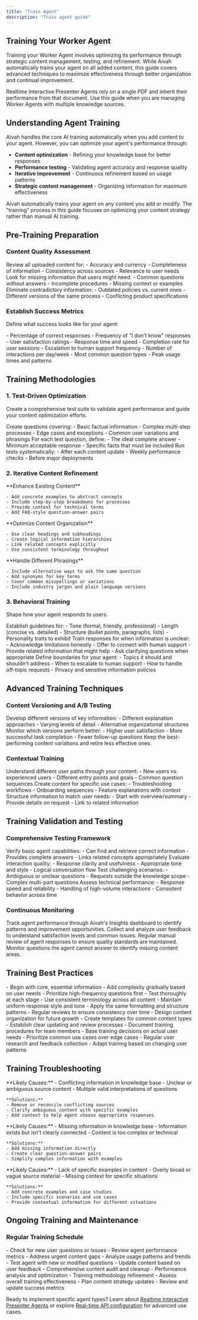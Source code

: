 ```yaml
---
title: "Train Agent"
description: "Train agent guide"
---
```


## Training Your Worker Agent

Training your Worker Agent involves optimizing its performance through strategic content management, testing, and refinement. While Aivah automatically trains your agent on all added content, this guide covers advanced techniques to maximize effectiveness through better organization and continual improvement.

<Note>Realtime Interactive Presenter Agents rely on a single PDF and inherit their performance from that document. Use this guide when you are managing Worker Agents with multiple knowledge sources.</Note>

## Understanding Agent Training

Aivah handles the core AI training automatically when you add content to your agent. However, you can optimize your agent's performance through:

- **Content optimization** - Refining your knowledge base for better responses
- **Performance testing** - Validating agent accuracy and response quality  
- **Iterative improvement** - Continuous refinement based on usage patterns
- **Strategic content management** - Organizing information for maximum effectiveness

<Info>
Aivah automatically trains your agent on any content you add or modify. The "training" process in this guide focuses on optimizing your content strategy rather than manual AI training.
</Info>

## Pre-Training Preparation

### Content Quality Assessment

<Steps>
  <Step title="Audit Your Knowledge Base">
    Review all uploaded content for:
    - Accuracy and currency
    - Completeness of information
    - Consistency across sources
    - Relevance to user needs
  </Step>
  <Step title="Identify Gaps">
    Look for missing information that users might need:
    - Common questions without answers
    - Incomplete procedures
    - Missing context or examples
  </Step>
  <Step title="Remove Conflicts">
    Eliminate contradictory information:
    - Outdated policies vs. current ones
    - Different versions of the same process
    - Conflicting product specifications
  </Step>
</Steps>

### Establish Success Metrics

Define what success looks like for your agent:

<AccordionGroup>
  <Accordion title="Accuracy Metrics">
    - Percentage of correct responses
    - Frequency of "I don't know" responses
    - User satisfaction ratings
  </Accordion>
  
  <Accordion title="Performance Metrics">
    - Response time and speed
    - Completion rate for user sessions
    - Escalation to human support frequency
  </Accordion>
  
  <Accordion title="Usage Metrics">
    - Number of interactions per day/week
    - Most common question types
    - Peak usage times and patterns
  </Accordion>
</AccordionGroup>

## Training Methodologies

### 1. Test-Driven Optimization

Create a comprehensive test suite to validate agent performance and guide your content optimization efforts.

<Steps>
  <Step title="Develop Test Questions">
    Create questions covering:
    - Basic factual information
    - Complex multi-step processes
    - Edge cases and exceptions
    - Common user variations and phrasings
  </Step>
  <Step title="Establish Expected Responses">
    For each test question, define:
    - The ideal complete answer
    - Minimum acceptable response
    - Specific facts that must be included
  </Step>
  <Step title="Regular Testing Cycles">
    Run tests systematically:
    - After each content update
    - Weekly performance checks
    - Before major deployments
  </Step>
</Steps>

### 2. Iterative Content Refinement

<Tabs>
  <Tab title="Add Specificity">
    **Enhance Existing Content**
    
    - Add concrete examples to abstract concepts
    - Include step-by-step breakdowns for processes
    - Provide context for technical terms
    - Add FAQ-style question-answer pairs
  </Tab>
  
  <Tab title="Structure Information">
    **Optimize Content Organization**
    
    - Use clear headings and subheadings
    - Create logical information hierarchies
    - Link related concepts explicitly
    - Use consistent terminology throughout
  </Tab>
  
  <Tab title="Address Variations">
    **Handle Different Phrasings**
    
    - Include alternative ways to ask the same question
    - Add synonyms for key terms
    - Cover common misspellings or variations
    - Include industry jargon and plain language versions
  </Tab>
</Tabs>

### 3. Behavioral Training

Shape how your agent responds to users.

<Steps>
  <Step title="Define Response Style">
    Establish guidelines for:
    - Tone (formal, friendly, professional)
    - Length (concise vs. detailed)
    - Structure (bullet points, paragraphs, lists)
    - Personality traits to exhibit
  </Step>
  <Step title="Handle Uncertainty">
    Train responses for when information is unclear:
    - Acknowledge limitations honestly
    - Offer to connect with human support
    - Provide related information that might help
    - Ask clarifying questions when appropriate
  </Step>
  <Step title="Manage Scope">
    Define boundaries for your agent:
    - Topics it should and shouldn't address
    - When to escalate to human support
    - How to handle off-topic requests
    - Privacy and sensitive information policies
  </Step>
</Steps>

## Advanced Training Techniques

### Content Versioning and A/B Testing

<Steps>
  <Step title="Create Content Variations">
    Develop different versions of key information:
    - Different explanation approaches
    - Varying levels of detail
    - Alternative organizational structures
  </Step>
  <Step title="Test Performance">
    Monitor which versions perform better:
    - Higher user satisfaction
    - More successful task completion
    - Fewer follow-up questions
  </Step>
  <Step title="Optimize Based on Results">
    Keep the best-performing content variations and retire less effective ones.
  </Step>
</Steps>

### Contextual Training

<AccordionGroup>
  <Accordion title="User Journey Mapping">
    Understand different user paths through your content:
    - New users vs. experienced users
    - Different entry points and goals
    - Common question sequences
  </Accordion>
  
  <Accordion title="Scenario-Based Content">
    Create content for specific use cases:
    - Troubleshooting workflows
    - Onboarding sequences  
    - Feature explanations with context
  </Accordion>
  
  <Accordion title="Progressive Disclosure">
    Structure information to match user needs:
    - Start with overview/summary
    - Provide details on request
    - Link to related information
  </Accordion>
</AccordionGroup>

## Training Validation and Testing

### Comprehensive Testing Framework

<Steps>
  <Step title="Functional Testing">
    Verify basic agent capabilities:
    - Can find and retrieve correct information
    - Provides complete answers
    - Links related concepts appropriately
  </Step>
  <Step title="User Experience Testing">
    Evaluate interaction quality:
    - Response clarity and usefulness
    - Appropriate tone and style
    - Logical conversation flow
  </Step>
  <Step title="Edge Case Testing">
    Test challenging scenarios:
    - Ambiguous or unclear questions
    - Requests outside the knowledge scope
    - Complex multi-part questions
  </Step>
  <Step title="Performance Testing">
    Assess technical performance:
    - Response speed and reliability
    - Handling of high-volume interactions
    - Consistent behavior across time
  </Step>
</Steps>

### Continuous Monitoring

<CardGroup cols={2}>
  <Card title="Usage Analytics" icon="chart-line">
    Track agent performance through Aivah's Insights dashboard to identify patterns and improvement opportunities.
  </Card>
  <Card title="User Feedback" icon="message">
    Collect and analyze user feedback to understand satisfaction levels and common issues.
  </Card>
  <Card title="Response Quality" icon="star">
    Regular manual review of agent responses to ensure quality standards are maintained.
  </Card>
  <Card title="Knowledge Gaps" icon="exclamation">
    Monitor questions the agent cannot answer to identify missing content areas.
  </Card>
</CardGroup>

## Training Best Practices

<AccordionGroup>
  <Accordion title="Start Simple">
    - Begin with core, essential information
    - Add complexity gradually based on user needs
    - Prioritize high-frequency questions first
    - Test thoroughly at each stage
  </Accordion>
  
  <Accordion title="Maintain Consistency">
    - Use consistent terminology across all content
    - Maintain uniform response style and tone
    - Apply the same formatting and structure patterns
    - Regular reviews to ensure consistency over time
  </Accordion>
  
  <Accordion title="Plan for Scale">
    - Design content organization for future growth
    - Create templates for common content types
    - Establish clear updating and review processes
    - Document training procedures for team members
  </Accordion>
  
  <Accordion title="User-Centric Approach">
    - Base training decisions on actual user needs
    - Prioritize common use cases over edge cases
    - Regular user research and feedback collection
    - Adapt training based on changing user patterns
  </Accordion>
</AccordionGroup>

## Training Troubleshooting

<AccordionGroup>
  <Accordion title="Agent Gives Inconsistent Answers">
    **Likely Causes:**
    - Conflicting information in knowledge base
    - Unclear or ambiguous source content
    - Multiple valid interpretations of questions
    
    **Solutions:**
    - Remove or reconcile conflicting sources
    - Clarify ambiguous content with specific examples
    - Add context to help agent choose appropriate responses
  </Accordion>
  
  <Accordion title="Agent Cannot Answer Common Questions">
    **Likely Causes:**
    - Missing information in knowledge base
    - Information exists but isn't clearly connected
    - Content is too complex or technical
    
    **Solutions:**
    - Add missing information directly
    - Create clear question-answer pairs
    - Simplify complex information with examples
  </Accordion>
  
  <Accordion title="Responses Are Too Generic">
    **Likely Causes:**
    - Lack of specific examples in content
    - Overly broad or vague source material
    - Missing context for specific situations
    
    **Solutions:**
    - Add concrete examples and case studies
    - Include specific scenarios and use cases
    - Provide contextual information for different situations
  </Accordion>
</AccordionGroup>

## Ongoing Training and Maintenance

### Regular Training Schedule

<Steps>
  <Step title="Daily Monitoring">
    - Check for new user questions or issues
    - Review agent performance metrics
    - Address urgent content gaps
  </Step>
  <Step title="Weekly Reviews">
    - Analyze usage patterns and trends
    - Test agent with new or modified questions
    - Update content based on user feedback
  </Step>
  <Step title="Monthly Deep Dives">
    - Comprehensive content audit and cleanup
    - Performance analysis and optimization
    - Training methodology refinement
  </Step>
  <Step title="Quarterly Strategy Review">
    - Assess overall training effectiveness
    - Plan content strategy updates
    - Review and update success metrics
  </Step>
</Steps>

Ready to implement specific agent types? Learn about [Realtime Interactive Presenter Agents](/knowledge-agent/presentation-agent) or explore [Real-time API configuration](/knowledge-agent/realtime) for advanced use cases.
